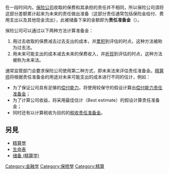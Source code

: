 在一段时间内，[[保险公司|保险公司]]收取的保费和其承担的责任并不相同，所以保险公司須将这部分差额累计起来为未来的责任做出准备（这部分责任通常包括保险金给付、费用支出以及其他现金流出），此被储备下来的金额即为'''责任准备金'''（{{lang-en|'''Policy reserve'''}}）。

保险公司可以通过以下两种方法计算准备金：
#用过去收取的保费减去过去支出的成本，并[[累积|累积]]到评估的时点，这种方法被称为过去法。
#用未来可能支出的成本减去未来的保费收入，并[[折现|折现]]到评估的时点，这种方法被称为未来法。

通常监管部门会要求保险公司使用第二种方式，即未来法來评估责任准备金。[[精算师|精算师]]将根据责任准备金的用途对未来可能支出的成本进行不同的估计，例如：
*为了保证公司具有足够的[[偿付能力|偿付能力]]，将使用较保守的假设计算出[[偿付能力责任准备金|偿付能力责任准备金]]；
*为了计算公司收益，将采用最佳估计（Best estimate）的假设计算责任准备金；
*同时还有以计算税收为目的的[[税收责任准备金|税收责任准备金]]。

==另見==
*[[精算學|精算學]]
*[[生命表|生命表]]
*[[储备_(精算学)|储备 (精算学)]]
{{Statistics-stub}}

[[Category:金融学|Category:金融学]]
[[Category:保險學|Category:保險學]]
[[Category:精算|Category:精算]]